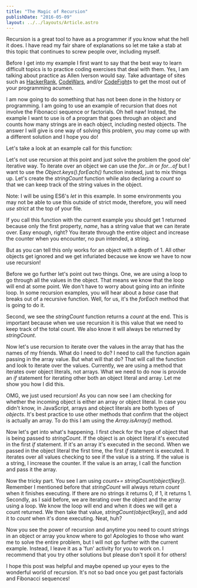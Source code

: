 ```yaml
---
title: "The Magic of Recursion"
publishDate: "2016-05-09"
layout: ../../layouts/Article.astro
---
```


Recursion is a great tool to have as a programmer if you know what the hell it does. I have read my fair share of explanations so let me take a stab at this topic that continues to screw people over, including myself.

Before I get into my example I first want to say that the best way to learn difficult topics is to practice coding exercises that deal with them. Yes, I am talking about practice as Allen Iverson would say. Take advantage of sites such as [HackerRank](https://www.hackerrank.com/), [CodeWars](http://www.codewars.com/), and/or [CodeFight](https://codefights.com/)s to get the most out of your programming acumen.

I am now going to do something that has not been done in the history or programming. I am going to use an example of recursion that does not involve the Fibonacci sequence or factorials. Oh hell naw! Instead, the example I want to use is of a program that goes through an object and counts how many strings are in each object, including nested objects. The answer I will give is one way of solving this problem, you may come up with a different solution and I hope you do!

Let's take a look at an example call for this function:

Let's not use recursion at this point and just solve the problem the good ole' iterative way. To iterate over an object we can use the _for…in_ or _for…of_ but I want to use the _Object.keys().forEach()_ function instead, just to mix things up. Let's create the _stringCount_ function while also declaring a _count_ so that we can keep track of the string values in the object.

Note: I will be using ES6's _let_ in this example. In some environments you may not be able to use this outside of strict mode, therefore, you will need _use strict_ at the top of your file.

If you call this function with the current example you should get 1 returned because only the first property, _name_, has a string value that we can iterate over. Easy enough, right? You iterate through the entire object and increase the counter when you encounter, no pun intended, a string.

But as you can tell this only works for an object with a depth of 1. All other objects get ignored and we get infuriated because we know we have to now use recursion!

Before we go further let's point out two things. One, we are using a loop to go through all the values in the object. That means we know that the loop will end at some point. We don't have to worry about going into an infinite loop. In some recursion examples, you will hear about a _base_ case that breaks out of a recursive function. Well, for us, it's the _forEach_ method that is going to do it.

Second, we see the _stringCount_ function returns a _count_ at the end. This is important because when we use recursion it is this value that we need to keep track of the total count. We also know it will always be returned by _stringCount_.

Now let's use recursion to iterate over the values in the array that has the names of my friends. What do I need to do? I need to call the function again passing in the array value. But what will that do? That will call the function and look to iterate over the values. Currently, we are using a method that iterates over object literals, not arrays. What we need to do now is provide an _if_ statement for iterating other both an object literal and array. Let me show you how I did this.

OMG, we just used recursion! As you can now see I am checking for whether the incoming object is either an array or object literal. In case you didn't know, in JavaScript, arrays and object literals are both types of _objects_. It's best practice to use other methods that confirm that the object is actually an array. To do this I am using the _Array.isArray()_ method.

Now let's get into what's happening. I first check for the type of object that is being passed to _stringCount_. If the object is an object literal it's executed in the first _if_ statement. If it's an array it's executed in the second. When we passed in the object literal the first time, the first _if_ statement is executed. It iterates over all values checking to see if the value is a string. If the value is a string, I increase the counter. If the value is an array, I call the function and pass it the array.

Now the tricky part. You see I am using _count+= stringCount(object\[key\])_. Remember I mentioned before that _stringCount_ will always return _count_ when it finishes executing. If there are no strings it returns 0, if 1, it returns 1. Secondly, as I said before, we are iterating over the object and the array using a loop. We know the loop will end and when it does we will get a count returned. We then take that value, _stringCount(object\[key\])_, and add it to _count_ when it's done executing. Neat, huh?

Now you see the power of recursion and anytime you need to count strings in an object or array you know where to go! Apologies to those who want me to solve the entire problem, but I will not go further with the current example. Instead, I leave it as a 'fun' activity for you to work on. I recommend that you try other solutions but please don't spoil it for others!

I hope this post was helpful and maybe opened up your eyes to the wonderful world of recursion. It's not so bad once you get past factorials and Fibonacci sequences!
